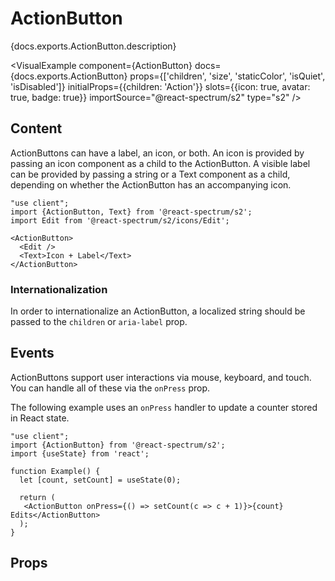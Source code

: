 

# ActionButton

<PageDescription>{docs.exports.ActionButton.description}</PageDescription>

<VisualExample
  component={ActionButton}
  docs={docs.exports.ActionButton}
  props={['children', 'size', 'staticColor', 'isQuiet', 'isDisabled']}
  initialProps={{children: 'Action'}}
  slots={{icon: true, avatar: true, badge: true}}
  importSource="@react-spectrum/s2"
  type="s2" />

## Content

ActionButtons can have a label, an icon, or both. An icon is provided by passing an icon component as a child to the ActionButton.
A visible label can be provided by passing a string or a Text component as a child, depending on whether the ActionButton has an accompanying icon.

```tsx render
"use client";
import {ActionButton, Text} from '@react-spectrum/s2';
import Edit from '@react-spectrum/s2/icons/Edit';

<ActionButton>
  <Edit />
  <Text>Icon + Label</Text>
</ActionButton>
```

### Internationalization

In order to internationalize an ActionButton, a localized string should be passed to the `children` or `aria-label` prop.

## Events

ActionButtons support user interactions via mouse, keyboard, and touch. You can handle all of these via the `onPress`
prop.

The following example uses an `onPress` handler to update a counter stored in React state.

```tsx render hideImports
"use client";
import {ActionButton} from '@react-spectrum/s2';
import {useState} from 'react';

function Example() {
  let [count, setCount] = useState(0);

  return (
   <ActionButton onPress={() => setCount(c => c + 1)}>{count} Edits</ActionButton>
  );
}
```

## Props

<PropTable component={docs.exports.ActionButton} links={docs.links} />
